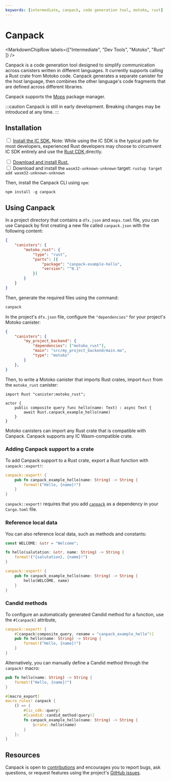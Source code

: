 ```yaml
---
keywords: [intermediate, canpack, code generation tool, motoko, rust]
---
```



# Canpack

<MarkdownChipRow labels={["Intermediate", "Dev Tools", "Motoko", "Rust" ]} />

Canpack is a code generation tool designed to simplify communication across canisters written in different languages. It currently supports calling a Rust crate from Motoko code. Canpack generates a separate canister for the host language, then combines the other language's code fragments that are defined across different libraries.

Canpack supports the [Mops](https://mops.one/) package manager.

:::caution
Canpack is still in early development. Breaking changes may be introduced at any time.
:::

## Installation

<Tabs>
<TabItem value="prereq" label="Prerequisites" default>

<input type="checkbox"/> <a href="/docs/building-apps/getting-started/install">Install the IC SDK.</a> Note: While using the IC SDK is the typical path for most developers, experienced Rust developers may choose to circumvent IC SDK entirely and use the <a href="https://github.com/dfinity/cdk-rs"> Rust CDK </a> directly.
<div>
</div>
<input type="checkbox"/> <a href="https://doc.rust-lang.org/book/ch01-01-installation.html">Download and install Rust.</a>
<div>
</div>
<input type="checkbox"/> Download and install the <code>wasm32-unknown-unknown</code> target: <code>rustup target add wasm32-unknown-unknown</code>
</TabItem>
</Tabs>

Then, install the Canpack CLI using `npm`:

```
npm install -g canpack
```

## Using Canpack

In a project directory that contains a `dfx.json` and `mops.toml` file, you can use Canpack by first creating a new file called `canpack.json` with the following content:

```json
{
    "canisters": {
        "motoko_rust": {
            "type": "rust",
            "parts": [{
                "package": "canpack-example-hello",
                "version": "^0.1"
            }]
        }
    }
}
```

Then, generate the required files using the command:

```bash
canpack
```

In the project's `dfx.json` file, configure the `"dependencies"` for your project's Motoko canister:

```json
{
    "canisters": {
        "my_project_backend": {
            "dependencies": ["motoko_rust"],
            "main": "src/my_project_backend/main.mo",
            "type": "motoko"
        }
    },
}
```

Then, to write a Motoko canister that imports Rust crates, import `Rust` from the `motoko_rust` canister:

```motoko no-repl
import Rust "canister:motoko_rust";

actor {
    public composite query func hello(name: Text) : async Text {
        await Rust.canpack_example_hello(name)
    }
}
```

Motoko canisters can import any Rust crate that is compatible with Canpack. Canpack supports any IC Wasm-compatible crate.

### Adding Canpack support to a crate

To add Canpack support to a Rust crate, export a Rust function with `canpack::export!`:

```rust
canpack::export! {
    pub fn canpack_example_hello(name: String) -> String {
        format!("Hello, {name}!")
    }
}
```

`canpack::export!` requires that you add [`canpack`](https://crates.io/crates/canpack) as a dependency in your `Cargo.toml` file.

### Reference local data

You can also reference local data, such as methods and constants:

```rust
const WELCOME: &str = "Welcome";

fn hello(salutation: &str, name: String) -> String {
    format!("{salutation}, {name}!")
}

canpack::export! {
    pub fn canpack_example_hello(name: String) -> String {
        hello(WELCOME, name)
    }
}
```

### Candid methods

To configure an automatically generated Candid method for a function, use the `#[canpack]` attribute,

```rust
canpack::export! {
    #[canpack(composite_query, rename = "canpack_example_hello")]
    pub fn hello(name: String) -> String {
        format!("Hello, {name}!")
    }
}
```

Alternatively, you can manually define a Candid method through the `canpack!` macro:

```rust
pub fn hello(name: String) -> String {
    format!("Hello, {name}!")
}

#[macro_export]
macro_rules! canpack {
    () => {
        #[ic_cdk::query]
        #[candid::candid_method(query)]
        fn canpack_example_hello(name: String) -> String {
            $crate::hello(name)
        }
    };
}
```

## Resources

Canpack is open to [contributions](https://github.com/dfinity/canpack/blob/main/.github/CONTRIBUTING.md) and encourages you to report bugs, ask questions, or request features using the project's [GitHub issues](https://github.com/dfinity/canpack/issues).